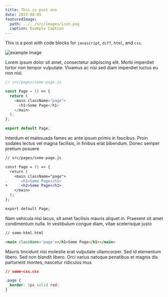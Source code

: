 ```yaml
---
title: This is post one
date: 2022-08-05
featuredImage:
  path: ../../src/images/icon.png
  caption: Example Caption
---
```


This is a post with code blocks for `javascript`, `diff`, `html`, and `css`.

![example image](../../src/images/icon.png)

Lorem ipsum dolor sit amet, consectetur adipiscing elit. Morbi imperdiet tortor non tempor vulputate. Vivamus ac nisi sed diam imperdiet luctus eu non nisl.

```javascript
// src/pages/some-page.js

const Page = () => {
  return (
    <main className="page">
      <h1>Some Page</h1>
    </main>
  );
};

export default Page;
```

Interdum et malesuada fames ac ante ipsum primis in faucibus. Proin sodales lectus vel magna facilisis, in finibus erat bibendum. Donec semper pretium posuere

```diff
// src/pages/some-page.js

const Page = () => {
  return (
    <main className="page">
-      <h1>Some Page</h1>
+      <h2>Some Page</h2>
    </main>
  );
};

export default Page;
```

Nam vehicula nisi lacus, sit amet facilisis mauris aliquet in. Praesent sit amet condimentum nulla. In vestibulum congue diam, vitae scelerisque justo

```html
// some-html.html

<main className='page'></h1>Some Page</h1></main>
```

Mauris tincidunt nisi molestie erat vulputate ullamcorper. Sed id elementum libero. Sed non blandit libero. Orci varius natoque penatibus et magnis dis parturient montes, nascetur ridiculus mus

```css
// some-css.css

.page {
  border: 1px solid red;
}
```
